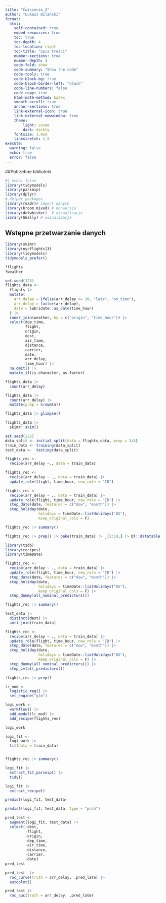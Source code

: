 ```yaml
---
title: "Ćwiczenie_2"
author: "Łukasz Bilański"
format: 
  html:
    self-contained: true
    embed-resources: true
    toc: true
    toc-depth: 4
    toc-location: right
    toc-title: "Spis treści"
    number-sections: true
    number-depth: 4
    code-fold: show
    code-summary: "Show the code"
    code-tools: true
    code-block-bg: true
    code-block-border-left: "black"
    code-line-numbers: false
    code-copy: true
    html-math-method: katex
    smooth-scroll: true
    anchor-sections: true
    link-external-icon: true
    link-external-newwindow: true
    theme:
        light: cosmo
        dark: darkly
    fontsize: 1.0em
    linestretch: 1.5
execute:
  warning: false
  echo: true
  error: false
---
```


##Potrzebne biblioteki

```r
#| echo: false
library(tidymodels)
library(parsnip)
library(dplyr)
# Helper packages
library(readr)# import danych
library(broom.mixed) # konwersja 
library(dotwhisker)  # wizualizacja
library(GGally) # wizualizacja
```

## Wstępne przetwarzanie danych 

```r
library(skimr)
library(nycflights13)
library(tidymodels)
tidymodels_prefer()
```

```r
?flights
?weather
```

```r
set.seed(123)
flights_data <-
  flights |>
  mutate(
    arr_delay = ifelse(arr_delay >= 30, "late", "on_time"),
    arr_delay = factor(arr_delay),
    date = lubridate::as_date(time_hour)
  ) |>
  inner_join(weather, by = c("origin", "time_hour")) |>
  select(dep_time,
         flight,
         origin,
         dest,
         air_time,
         distance,
         carrier,
         date,
         arr_delay,
         time_hour) |>
  na.omit() |>
  mutate_if(is.character, as.factor)
```


```r
flights_data |>
  count(arr_delay)
```

```r
flights_data |>
  count(arr_delay) |>
  mutate(prop = n/sum(n))
```


```r
flights_data |> glimpse()
```
```r
flights_data |>
  skimr::skim()
```

```r
set.seed(222)
data_split <- initial_split(data = flights_data, prop = 3/4)
train_data <- training(data_split)
test_data <-  testing(data_split)
```

```r
flights_rec <-
  recipe(arr_delay ~., data = train_data)
```

```r
flights_rec <-
  recipe(arr_delay ~ ., data = train_data) |>
  update_role(flight, time_hour, new_role = "ID")
```

```r
flights_rec <- 
  recipe(arr_delay ~ ., data = train_data) |> 
  update_role(flight, time_hour, new_role = "ID") |> 
  step_date(date, features = c("dow", "month")) |> 
  step_holiday(date, 
               holidays = timeDate::listHolidays("US"), 
               keep_original_cols = F)

flights_rec |> summary()
```

```r
flights_rec |> prep() |> bake(train_data) |> _[1:10,] |> DT::datatable()
```


```r
library(tzdb)
library(recipes)
library(timeDate)
```

```r
flights_rec <- 
  recipe(arr_delay ~ ., data = train_data) |> 
  update_role(flight, time_hour, new_role = "ID") |> 
  step_date(date, features = c("dow", "month")) |> 
  step_holiday(date, 
               holidays = timeDate::listHolidays("US"), 
               keep_original_cols = F) |> 
  step_dummy(all_nominal_predictors())

flights_rec |> summary()
```


```r
test_data |> 
  distinct(dest) |> 
  anti_join(train_data)
```

```r
flights_rec <-
  recipe(arr_delay ~ ., data = train_data) |>
  update_role(flight, time_hour, new_role = "ID") |>
  step_date(date, features = c("dow", "month")) |>
  step_holiday(date,
               holidays = timeDate::listHolidays("US"),
               keep_original_cols = F) |>
  step_dummy(all_nominal_predictors()) |>
  step_zv(all_predictors())
```


```r
flights_rec |> prep()
```

```r
lr_mod <- 
  logistic_reg() |> 
  set_engine("glm")
```


```r
logi_work <- 
  workflow() |> 
  add_model(lr_mod) |> 
  add_recipe(flights_rec)

logi_work
```

```r
logi_fit <-  
  logi_work |> 
  fit(data = train_data)


flights_rec |> summary()
```



```r
logi_fit |> 
  extract_fit_parsnip() |> 
  tidy()
```


```r
logi_fit |> 
  extract_recipe()
```


```r
predict(logi_fit, test_data)
```


```r
predict(logi_fit, test_data, type = "prob")
```

```r
pred_test <- 
  augment(logi_fit, test_data) |>
  select(-dest,
         -flight,
         -origin,
         -dep_time,
         -air_time,
         -distance,
         -carrier,
         -date)
pred_test
```

```r
pred_test  |> 
  roc_curve(truth = arr_delay, .pred_late) |> 
  autoplot()
```

```r
pred_test |> 
  roc_auc(truth = arr_delay, .pred_late)
```






